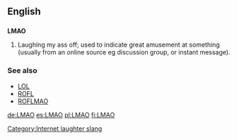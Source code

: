 ==English==

==={{initialism}}===
'''LMAO'''

# {{internet}} Laughing my ass off; used to indicate great amusement at something (usually from an online source eg discussion group, or instant message).

===See also===
*[[LOL]]
*[[ROFL]]
*[[ROFLMAO]]

[[Category:Internet laughter slang]]

[[de:LMAO]]
[[es:LMAO]]
[[pl:LMAO]]
[[fi:LMAO]]